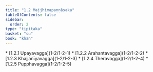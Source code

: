 ```yaml
---
title: "1.2 Majjhimapaṇṇāsaka"
tableOfContents: false
sidebar:
  order: 2
type: "tipitaka"
basket: "su"
book: "khan"
---
```



<DynamicBreadcrumb />



<TableOfContents book="khan" section="1.2">
* [1.2.1 Upayavagga](1-2/1-2-1)
* [1.2.2 Arahantavagga](1-2/1-2-2)
* [1.2.3 Khajjanīyavagga](1-2/1-2-3)
* [1.2.4 Theravagga](1-2/1-2-4)
* [1.2.5 Pupphavagga](1-2/1-2-5)
</TableOfContents>